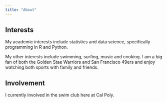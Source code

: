 ---
title: "About"
---

## Interests
My academic interests include statistics and data science, specifically programming in R and Python.

My other interests include swimming, surfing, music and cooking. I am a big fan of both the Golden Stae Warriors and San Francisco 49ers and enjoy watching both sports with family and friends.

## Involvement
I currently involved in the swim club here at Cal Poly.
